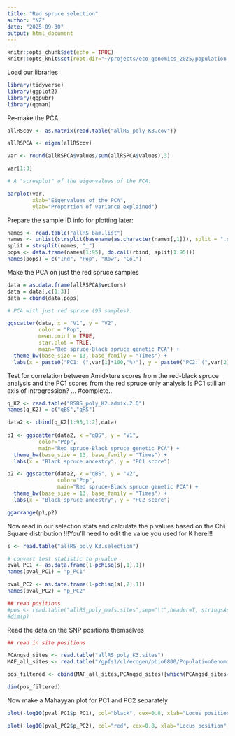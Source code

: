 ```yaml
---
title: "Red spruce selection"
author: "NZ"
date: "2025-09-30"
output: html_document
---
```


```r
knitr::opts_chunk$set(echo = TRUE)
knitr::opts_knit$set(root.dir="~/projects/eco_genomics_2025/population_genomics/myresults/ANGSD/PCA_ADMIX/")
```

Load our libraries

```r
library(tidyverse)
library(ggplot2)
library(ggpubr)
library(qqman)
```

Re-make the PCA

```r
allRScov <- as.matrix(read.table("allRS_poly_K3.cov"))

allRSPCA <- eigen(allRScov)

var <- round(allRSPCA$values/sum(allRSPCA$values),3)

var[1:3]

# A "screeplot" of the eigenvalues of the PCA:

barplot(var, 
        xlab="Eigenvalues of the PCA", 
        ylab="Proportion of variance explained")
```

Prepare the sample ID info for plotting later:

```r
names <- read.table("allRS_bam.list")
names <- unlist(strsplit(basename(as.character(names[,1])), split = ".sorted.rmdup.bam"))
split = strsplit(names, "_")
pops <- data.frame(names[1:95], do.call(rbind, split[1:95]))
names(pops) = c("Ind", "Pop", "Row", "Col")
```

Make the PCA on just the red spruce samples

```r
data = as.data.frame(allRSPCA$vectors)
data = data[,c(1:3)]
data = cbind(data,pops)

# PCA with just red spruce (95 samples):

ggscatter(data, x = "V1", y = "V2",
          color = "Pop",
          mean.point = TRUE,
          star.plot = TRUE,
          main="Red spruce-Black spruce genetic PCA") +
  theme_bw(base_size = 13, base_family = "Times") +
  labs(x = paste0("PC1: (",var[1]*100,"%)"), y = paste0("PC2: (",var[2]*100,"%)"))

```

Test for correlation between Amidxture scores from the red-black spruce analysis and the PC1 scores from the red spruce only analysis Is PC1 still an axis of introgression? ... #complete..

```r
q_K2 <- read.table("RSBS_poly_K2.admix.2.Q")
names(q_K2) = c("qBS","qRS")

data2 <- cbind(q_K2[1:95,1:2],data)
  
p1 <- ggscatter(data2, x ="qBS", y = "V1",
          color="Pop",
          main="Red spruce-Black spruce genetic PCA") +
  theme_bw(base_size = 13, base_family = "Times") +
  labs(x = "Black spruce ancestry", y = "PC1 score")

p2 <- ggscatter(data2, x ="qBS", y = "V2",
                color="Pop",
                main="Red spruce-Black spruce genetic PCA") +
  theme_bw(base_size = 13, base_family = "Times") +
  labs(x = "Black spruce ancestry", y = "PC2 score")

ggarrange(p1,p2)
```

Now read in our selection stats and calculate the p values based on the Chi Square distribution !!!You'll need to edit the value you used for K here!!!

```r
s <- read.table("allRS_poly_K3.selection")

# convert test statistic to p-value
pval_PC1 <- as.data.frame(1-pchisq(s[,1],1))
names(pval_PC1) = "p_PC1"

pval_PC2 <- as.data.frame(1-pchisq(s[,2],1))
names(pval_PC2) = "p_PC2"

## read positions
#pos <- read.table("allRS_poly_mafs.sites",sep="\t",header=T, stringsAsFactors=T)
#dim(p)

```

Read the data on the SNP positions themselves

```r
## read in site positions

PCAngsd_sites <- read.table("allRS_poly_K3.sites")
MAF_all_sites <- read.table("/gpfs1/cl/ecogen/pbio6800/PopulationGenomics/ANGSD/allRS_poly.mafs.gz", header=T)

pos_filtered <- cbind(MAF_all_sites,PCAngsd_sites)[which(PCAngsd_sites==1),]

dim(pos_filtered)

```

Now make a Mahayyan plot for PC1 and PC2 separately

```r
plot(-log10(pval_PC1$p_PC1), col="black", cex=0.8, xlab="Locus position", main="Selection outliers: PCAngsd PC1")

plot(-log10(pval_PC2$p_PC2), col="red", cex=0.8, xlab="Locus position", main="Selection outliers: PCAngsd PC2")

```

